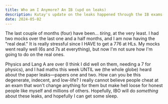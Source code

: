 ```yaml
---
title: Who am I Anymore? An IB (upd on leaks)
description: Kutay's update on the leaks happened through the IB exams for the M24 cohort
date: 2024-05-02
---
```

The last couple of months (four) have been... *tiring*, at the very least. I had two mocks over the last one and a half months, and I am now having the "real deal." It is really stressful since I HAVE to get a 776 at HLs. My mocks went really well (6s and 7s at everything), but now I'm not sure how I'm going to do on the real ones.

Physics and Lang A are over (I think I did well on them, needing a 7 for physics), and I had maths this week UNTIL we (the whole globe) heard about the paper leaks—papers one and two. How can you be this degenerate, indecent, and low-life? I really cannot believe people cheat at an exam that won't change anything for them but make hell loose for honest people like myself and millions of others. Hopefully, IBO will do *something* about these leaks, and hopefully I can get some sleep.